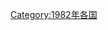 {{Year by category
|m=1
|c=9
|d=8
|y=2
|cat=各国灾难
|sortkey=*
|parent=各年各国灾难
|subcat=1982年災難
}}
[[Category:1982年各国|Category:1982年各国]]